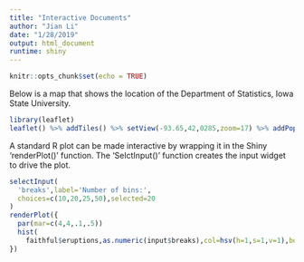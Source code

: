 ```yaml
---
title: "Interactive Documents"
author: "Jian Li"
date: "1/28/2019"
output: html_document
runtime: shiny
---
```


```r
knitr::opts_chunk$set(echo = TRUE)
```

Below is a map that shows the location of the Department of Statistics, Iowa State University.

```r
library(leaflet)
leaflet() %>% addTiles() %>% setView(-93.65,42,0285,zoom=17) %>% addPopups(-93.65,42.0285,'Here is the <b>Department of Statistics</b>, ISU')


```

A standard R plot can be made interactive by wrapping it in the Shiny 'renderPlot()' function. The 'SelctInput()' function creates the input widget to drive the plot. 

```r
selectInput(
  'breaks',label='Number of bins:',
  choices=c(10,20,25,50),selected=20
)
renderPlot({
  par(mar=c(4,4,.1,.5))
  hist(
    faithful$eruptions,as.numeric(input$breaks),col=hsv(h=1,s=1,v=1),border='white',xlab='Duration (minutes)', main='')
})
```

